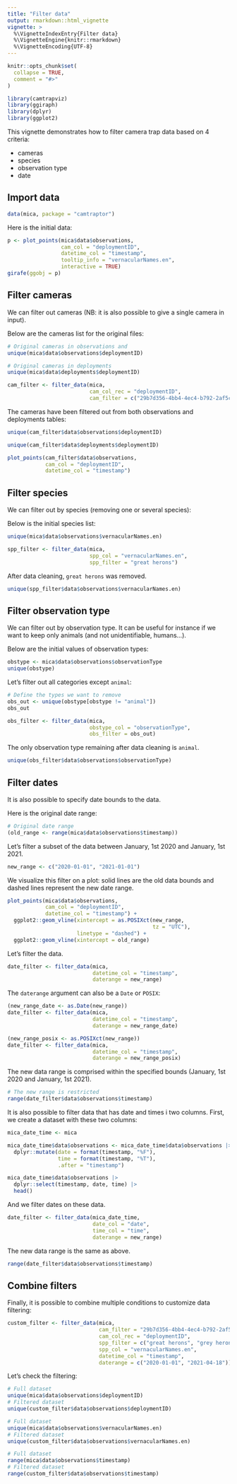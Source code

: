 ```yaml
---
title: "Filter data"
output: rmarkdown::html_vignette
vignette: >
  %\VignetteIndexEntry{Filter data}
  %\VignetteEngine{knitr::rmarkdown}
  %\VignetteEncoding{UTF-8}
---
```


```r
knitr::opts_chunk$set(
  collapse = TRUE,
  comment = "#>"
)
```

```r
library(camtrapviz)
library(ggiraph)
library(dplyr)
library(ggplot2)
```

This vignette demonstrates how to filter camera trap data based on 4 criteria:

-   cameras
-   species
-   observation type
-   date

## Import data

```r
data(mica, package = "camtraptor")
```

Here is the initial data:

```r
p <- plot_points(mica$data$observations,
                 cam_col = "deploymentID",
                 datetime_col = "timestamp",
                 tooltip_info = "vernacularNames.en",
                 interactive = TRUE)
girafe(ggobj = p)
```

## Filter cameras

We can filter out cameras (NB: it is also possible to give a single camera in input).

Below are the cameras list for the original files:

```r
# Original cameras in observations and 
unique(mica$data$observations$deploymentID)

# Original cameras in deployments 
unique(mica$data$deployments$deploymentID)
```

```r
cam_filter <- filter_data(mica, 
                          cam_col_rec = "deploymentID", 
                          cam_filter = c("29b7d356-4bb4-4ec4-b792-2af5cc32efa8", "577b543a-2cf1-4b23-b6d2-cda7e2eac372"))
```

The cameras have been filtered out from both observations and deployments tables:

```r
unique(cam_filter$data$observations$deploymentID)

unique(cam_filter$data$deployments$deploymentID)
```

```r
plot_points(cam_filter$data$observations,
            cam_col = "deploymentID",
            datetime_col = "timestamp")
```

## Filter species

We can filter out by species (removing one or several species):

Below is the initial species list:
```r
unique(mica$data$observations$vernacularNames.en)
```


```r
spp_filter <- filter_data(mica, 
                          spp_col = "vernacularNames.en", 
                          spp_filter = "great herons")
```

After data cleaning, `great herons` was removed.
```r
unique(spp_filter$data$observations$vernacularNames.en) 
```


## Filter observation type

We can filter out by observation type. It can be useful for instance if we want to keep only animals (and not unidentifiable, humans...).

Below are the initial values of observation types:

```r
obstype <- mica$data$observations$observationType
unique(obstype)
```

Let's filter out all categories except `animal`:

```r
# Define the types we want to remove
obs_out <- unique(obstype[obstype != "animal"])
obs_out

obs_filter <- filter_data(mica, 
                          obstype_col = "observationType", 
                          obs_filter = obs_out)
```

The only observation type remaining after data cleaning is `animal`.

```r
unique(obs_filter$data$observations$observationType)
```

## Filter dates

It is also possible to specify date bounds to the data.

Here is the original date range:

```r
# Original date range
(old_range <- range(mica$data$observations$timestamp))
```


Let's filter a subset of the data between January, 1st 2020 and January, 1st 2021.

```r
new_range <- c("2020-01-01", "2021-01-01")
```


We visualize this filter on a plot: solid lines are the old data bounds and dashed lines represent the new date range.

```r
plot_points(mica$data$observations, 
            cam_col = "deploymentID",
            datetime_col = "timestamp") +
  ggplot2::geom_vline(xintercept = as.POSIXct(new_range, 
                                              tz = "UTC"),
                      linetype = "dashed") +
  ggplot2::geom_vline(xintercept = old_range)
```


Let's filter the data.

```r
date_filter <- filter_data(mica, 
                           datetime_col = "timestamp", 
                           daterange = new_range)
```

The `daterange` argument can also be a `Date` or `POSIX`:

```r
(new_range_date <- as.Date(new_range))
date_filter <- filter_data(mica, 
                           datetime_col = "timestamp", 
                           daterange = new_range_date)

(new_range_posix <- as.POSIXct(new_range))
date_filter <- filter_data(mica, 
                           datetime_col = "timestamp", 
                           daterange = new_range_posix)
```


The new data range is comprised within the specified bounds (January, 1st 2020 and January, 1st 2021).

```r
# The new range is restricted
range(date_filter$data$observations$timestamp)
```

It is also possible to filter data that has date and times i two columns. First, we create a dataset with these two columns:

```r
mica_date_time <- mica

mica_date_time$data$observations <- mica_date_time$data$observations |> 
  dplyr::mutate(date = format(timestamp, "%F"),
                time = format(timestamp, "%T"),
                .after = "timestamp")

mica_date_time$data$observations |> 
  dplyr::select(timestamp, date, time) |> 
  head()
```

And we filter dates on these data.

```r
date_filter <- filter_data(mica_date_time, 
                           date_col = "date",
                           time_col = "time", 
                           daterange = new_range)
```


The new data range is the same as above.

```r
range(date_filter$data$observations$timestamp)
```


## Combine filters

Finally, it is possible to combine multiple conditions to customize data filtering:

```r
custom_filter <- filter_data(mica,
                             cam_filter = "29b7d356-4bb4-4ec4-b792-2af5cc32efa8",
                             cam_col_rec = "deploymentID",
                             spp_filter = c("great herons", "grey heron"),
                             spp_col = "vernacularNames.en",
                             datetime_col = "timestamp",
                             daterange = c("2020-01-01", "2021-04-18"))
```


Let's check the filtering:

```r
# Full dataset
unique(mica$data$observations$deploymentID)
# Filtered dataset
unique(custom_filter$data$observations$deploymentID)

# Full dataset
unique(mica$data$observations$vernacularNames.en)
# Filtered dataset
unique(custom_filter$data$observations$vernacularNames.en)

# Full dataset
range(mica$data$observations$timestamp)
# Filtered dataset
range(custom_filter$data$observations$timestamp)
```

